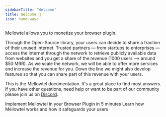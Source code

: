 ```yaml
---
sidebarTitle: 'Welcome'
title: Welcome 👋
icon: hand-wave
---
```


Mellowtel allows you to monetize your browser plugin.

Through the Open-Source library, your users can decide to share a fraction of their unused internet. Trusted partners — from startups to enterprises — access the internet through the network to retrieve publicly available data from websites and you get a share of the revenue (1000 users —> around $50 MRR). As we scale the network, we will be able to offer more services and increase the revenue for you.
Down the line we might also develop features so that you can share part of this revenue with your users.

This is the Mellowtel documentation. It's a great place to find most answers. If you have other questions, need help or want to be part of our community please join us on [Discord](https://discord.com/invite/txAZp4MSDe).

<CardGroup cols={2}>
    <Card title="Quickstart (5 minutes)" icon="rocket" href="/get-started/quickstart">
        Implement Mellowtel in your Browser Plugin in 5 minutes
    </Card>
    <Card title="Learn Concepts" icon="graduation-cap" href="/concepts/user-experience">
        Learn how Mellowtel works and how it safeguards your users
    </Card>
</CardGroup>
